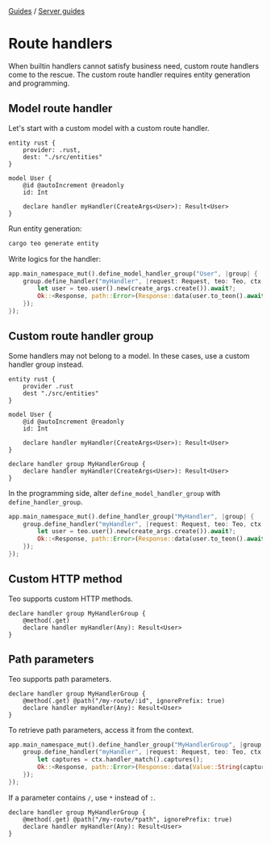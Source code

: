 <div className="breadcrumbs">
  <span className="breadcrumb">
    <a href="/docs/guides">Guides</a>
  </span>
  <span> / </span>
  <span className="breadcrumb">
    <a href="/docs/guides/server-guides">Server guides</a>
  </span>
</div>

# Route handlers

When builtin handlers cannot satisfy business need, custom route handlers come to the rescue.
The custom route handler requires entity generation and programming.

## Model route handler

Let's start with a custom model with a custom route handler.

```teo
entity rust {
    provider: .rust,
    dest: "./src/entities"
}

model User {
    @id @autoIncrement @readonly
    id: Int

    declare handler myHandler(CreateArgs<User>): Result<User>
}
```

Run entity generation:

```sh
cargo teo generate entity
```

Write logics for the handler:

```rust
app.main_namespace_mut().define_model_handler_group("User", |group| {
    group.define_handler("myHandler", |request: Request, teo: Teo, ctx: Ctx, create_args: UserCreateArgs| async move {
        let user = teo.user().new(create_args.create()).await?;
        Ok::<Response, path::Error>(Response::data(user.to_teon().await?))
    });
});
```

## Custom route handler group

Some handlers may not belong to a model. In these cases, use a custom handler group instead.

```teo
entity rust {
    provider .rust
    dest "./src/entities"
}

model User {
    @id @autoIncrement @readonly
    id: Int

    declare handler myHandler(CreateArgs<User>): Result<User>
}

declare handler group MyHandlerGroup {
    declare handler myHandler(CreateArgs<User>): Result<User>
}
```

In the programming side, alter `define_model_handler_group` with `define_handler_group`.

```rust
app.main_namespace_mut().define_handler_group("MyHandler", |group| {
    group.define_handler("myHandler", |request: Request, teo: Teo, ctx: Ctx, create_args: UserCreateArgs| async move {
        let user = teo.user().new(create_args.create()).await?;
        Ok::<Response, path::Error>(Response::data(user.to_teon().await?))
    });
});
```

## Custom HTTP method

Teo supports custom HTTP methods.

```teo
declare handler group MyHandlerGroup {
    @method(.get)
    declare handler myHandler(Any): Result<User>
}
```

## Path parameters

Teo supports path parameters.

```teo
declare handler group MyHandlerGroup {
    @method(.get) @path("/my-route/:id", ignorePrefix: true)
    declare handler myHandler(Any): Result<User>
}
```

To retrieve path parameters, access it from the context.

```rust
app.main_namespace_mut().define_handler_group("MyHandlerGroup", |group| {
    group.define_handler("myHandler", |request: Request, teo: Teo, ctx: Ctx| async move {
        let captures = ctx.handler_match().captures();
        Ok::<Response, path::Error>(Response::data(Value::String(captures.get("id").unwrap().to_owned())))
    });
});
```

If a parameter contains `/`, use `*` instead of `:`.

```teo
declare handler group MyHandlerGroup {
    @method(.get) @path("/my-route/*path", ignorePrefix: true)
    declare handler myHandler(Any): Result<User>
}
```